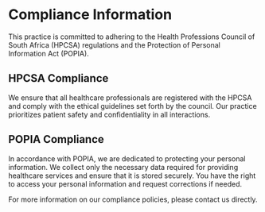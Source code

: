 # Compliance Information

This practice is committed to adhering to the Health Professions Council of South Africa (HPCSA) regulations and the Protection of Personal Information Act (POPIA). 

## HPCSA Compliance

We ensure that all healthcare professionals are registered with the HPCSA and comply with the ethical guidelines set forth by the council. Our practice prioritizes patient safety and confidentiality in all interactions.

## POPIA Compliance

In accordance with POPIA, we are dedicated to protecting your personal information. We collect only the necessary data required for providing healthcare services and ensure that it is stored securely. You have the right to access your personal information and request corrections if needed.

For more information on our compliance policies, please contact us directly.